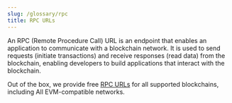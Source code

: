 ```yaml
---
slug: /glossary/rpc
title: RPC URLs
---
```


An RPC (Remote Procedure Call) URL
is an endpoint that enables an application to communicate with a blockchain network.
It is used to send requests (initiate transactions) and receive responses (read data) from the blockchain,
enabling developers to build applications that interact with the blockchain.

Out of the box, we provide free [RPC URLs](https://thirdweb.com/dashboard/rpc) for all supported blockchains, including All EVM-compatible networks.
